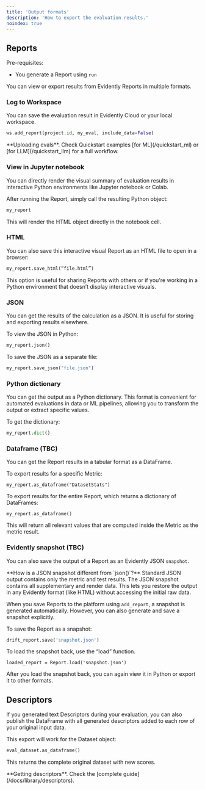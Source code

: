 ```yaml
---
title: 'Output formats'
description: 'How to export the evaluation results.'
noindex: true
---
```


## Reports

Pre-requisites:

* You generate a Report using `run`

You can view or export results from Evidently Reports in multiple formats.

### Log to Workspace

You can save the evaluation result in Evidently Cloud or your local workspace.

```python
ws.add_report(project.id, my_eval, include_data=False)
```

<Info>
  **Uploading evals**. Check Quickstart examples [for ML](/quickstart_ml) or [for LLM](/quickstart_llm) for a full workflow.
</Info>

### View in Jupyter notebook

You can directly render the visual summary of evaluation results in interactive Python environments like Jupyter notebook or Colab.

After running the Report, simply call the resulting Python object:

```python
my_report
```

This will render the HTML object directly in the notebook cell.

### HTML

You can also save this interactive visual Report as an HTML file to open in a browser:

```python
my_report.save_html(“file.html”)
```

This option is useful for sharing Reports with others or if you're working in a Python environment that doesn’t display interactive visuals.

### JSON

You can get the results of the calculation as a JSON. It is useful for storing and exporting results elsewhere.

To view the JSON in Python:

```python
my_report.json()
```

To save the JSON as a separate file:

```python
my_report.save_json("file.json")
```

### Python dictionary

You can get the output as a Python dictionary. This format is convenient for automated evaluations in data or ML pipelines, allowing you to transform the output or extract specific values.

To get the dictionary:

```python
my_report.dict()
```

### Dataframe (TBC)

You can get the Report results in a tabular format as a DataFrame.

To export results for a specific Metric:

```
my_report.as_dataframe("DatasetStats")
```

To export results for the entire Report, which returns a dictionary of DataFrames:

```
my_report.as_dataframe()
```

This will return all relevant values that are computed inside the Metric as the metric result.

### Evidently snapshot (TBC)

You can also save the output of a Report as an Evidently JSON `snapshot`.

<Info>
  **How is a JSON snapshot different from `json()`?** Standard JSON output contains only the metric and test results. The JSON snapshot contains all supplementary and render data. This lets you restore the output in any Evidently format (like HTML) without accessing the initial raw data.
</Info>

When you save Reports to the platform using `add_report`, a snapshot is generated automatically. However, you can also generate and save a snapshot explicitly.

To save the Report as a snapshot:

```python
drift_report.save('snapshot.json')
```

To load the snapshot back, use the “load” function.

```
loaded_report = Report.load('snapshot.json')
```

After you load the snapshot back, you can again view it in Python or export it to other formats.

## Descriptors

If you generated text Descriptors during your evaluation, you can also publish the DataFrame with all generated descriptors added to each row of your original input data. 

This export will work for the Dataset object:

```python
eval_dataset.as_dataframe()
```

This returns the complete original dataset with new scores.

<Note>
  **Getting descriptors**. Check the [complete guide](/docs/library/descriptors).
</Note>